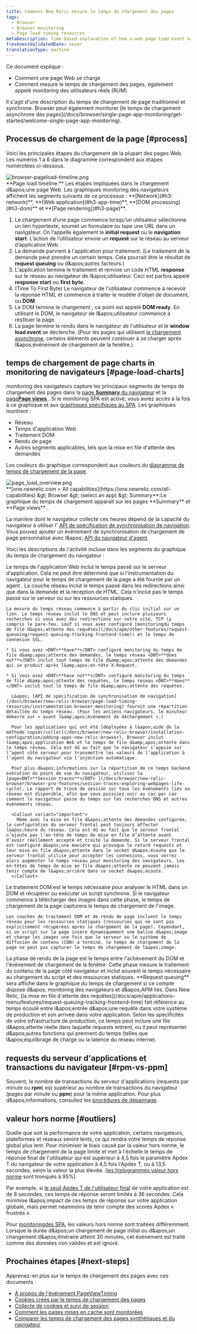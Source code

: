 ```yaml
---
title: Comment New Relic mesure le temps de chargement des pages
tags:
  - Browser
  - Browser monitoring
  - Page load timing resources
metaDescription: Time-based explanation of how a web page load event happens and how that corresponds to browser's page load timing measurements.
freshnessValidatedDate: never
translationType: machine
---
```


Ce document explique :

* Comment une page Web se charge
* Comment [<InlinePopover type="browser" />](/docs/browser/new-relic-browser/getting-started/new-relic-browser)mesure le temps de chargement des pages, également appelé monitoring des utilisateurs réels (RUM)

<Callout variant="tip">
  Il s&apos;agit d&apos;une description du temps de chargement de page traditionnel et synchrone. Browser peut également monitorer [le temps de chargement asynchrone des pages](/docs/browser/single-page-app-monitoring/get-started/welcome-single-page-app-monitoring).
</Callout>

## Processus de chargement de la page [#process]

Voici les principales étapes du chargement de la plupart des pages Web. Les numéros 1 à 6 dans le diagramme correspondent aux étapes numérotées ci-dessous.

<img title="browser-pageload-timeline.png" alt="browser-pageload-timeline.png" src="/images/browser_diagram_page-load-timeline.webp" />

<figcaption>
  <DNT>**Page load timeline:**</DNT> Les étapes impliquées dans le chargement d&amp;apos;une page Web. Les graphiques monitoring des navigateurs affichent les segments suivants de ce processus : <DNT>**[Network](#h3-network)**</DNT>, <DNT>**[Web application](#h3-app-time)**</DNT>, <DNT>**[DOM processing](#h3-dom)**</DNT> et <DNT>**[Page rendering](#h3-page)**</DNT>.
</figcaption>

1. Le chargement d’une page commence lorsqu’un utilisateur sélectionne un lien hypertexte, soumet un formulaire ou tape une URL dans un navigateur. On l’appelle également le <DNT>**initial request**</DNT> ou le <DNT>**navigation start**</DNT>. L’action de l’utilisateur envoie un <DNT>**request**</DNT> sur le réseau au serveur d’application Web.
2. La demande parvient à l&apos;application pour traitement. (Le traitement de la demande peut prendre un certain temps. Cela pourrait être le résultat de <DNT>**request queuing**</DNT> ou d&amp;apos;autres facteurs.)
3. L&apos;application termine le traitement et renvoie un code HTML <DNT>**response**</DNT> sur le réseau au navigateur de l&amp;apos;utilisateur. Ceci est parfois appelé <DNT>**response start**</DNT> ou <DNT>**first byte**</DNT>.
4. (Time To First Byte) Le navigateur de l&apos;utilisateur commence à recevoir la réponse HTML et commence à traiter le modèle d&apos;objet de document, ou <DNT>**DOM**</DNT>.
5. Le DOM termine le chargement ; ce point est appelé <DNT>**DOM ready**</DNT>. En utilisant le DOM, le navigateur de l&amp;apos;utilisateur commence à restituer la page.
6. La page termine le rendu dans le navigateur de l&apos;utilisateur et le <DNT>**window load event**</DNT> se déclenche. (Pour les pages qui utilisent [le chargement asynchrone](/docs/browser/single-page-app-monitoring/get-started/welcome-single-page-app-monitoring), certains éléments peuvent continuer à se charger après l&amp;apos;événement de chargement de la fenêtre.)

## temps de chargement de page charts in monitoring de navigateurs [#page-load-charts]

monitoring des navigateurs capture les principaux segments de temps de chargement des pages dans la [page <DNT>**Summary**</DNT> du navigateur](/docs/browser/new-relic-browser/getting-started/browser-overview-website-performance-glance) et la [page<DNT>**Page views**</DNT> ](/docs/browser/new-relic-browser/additional-standard-features/page-views-understanding-your-sites-popularity). Si le monitoring SPA est activé, vous aurez accès à la fois à ce graphique et aux [graphiques spécifiques au SPA](/docs/browser/single-page-app-monitoring/use-spa-data/view-spa-data-new-relic-browser). Les graphiques montrent :

* Réseau
* Temps d&apos;application Web
* Traitement DOM
* Rendu de page
* Autres segments applicables, tels que la mise en file d&apos;attente des demandes

Les couleurs du graphique correspondent aux couleurs du [diagramme de temps de chargement de la page](#process).

<img title="page_load_overview.png" alt="page_load_overview.png" src="/images/browser_screenshot-full_page-load-chart.webp" />

<figcaption>
  <DNT>**[one.newrelic.com &gt; All capabilities](https://one.newrelic.com/all-capabilities) &amp;gt; Browser &amp;gt; (select an app) &amp;gt; Summary**</DNT>:Le graphique du temps de chargement apparaît sur les pages <DNT>**Summary**</DNT> et <DNT>**Page views**</DNT> .
</figcaption>

La manière dont le navigateur collecte ces heures dépend de la capacité du navigateur à utiliser l&apos; [API de spécification de synchronisation de navigation](/docs/browser/new-relic-browser/page-load-timing-resources/instrumentation-browser-monitoring). Vous pouvez ajouter un événement de synchronisation de chargement de page personnalisé avec l&amp;apos; [API du navigateur d&apos;agent](/docs/browser/new-relic-browser/browser-apis/using-browser-apis).

Voici les descriptions de l&apos;activité incluse dans les segments du graphique du temps de chargement du navigateur :

<CollapserGroup>
  <Collapser id="h3-app-time" title="Application Web">
    Le temps de l&apos;application Web inclut le temps passé sur le serveur d&apos;application. Cela ne peut être déterminé que si l&apos;instrumentation du navigateur pour le temps de chargement de la page a été fournie par un agent <InlinePopover type="apm" />.
  </Collapser>

  <Collapser id="h3-network" title="Réseau">
    La couche réseau inclut le temps passé dans les redirections ainsi que dans la demande et la réception de HTML. Cela n&apos;inclut pas le temps passé sur le serveur ou sur les ressources statiques.

    La mesure du temps réseau commence à partir du clic initial sur un lien. Le temps réseau inclut le DNS et peut inclure plusieurs recherches si vous avez des redirections sur votre site, TCP (y compris le pare-feu, sauf si vous avez configuré [monitoringdu temps de file d&apos;attente des requêtes](/docs/apm/other-features/request-queueing/request-queuing-tracking-frontend-time)) et le temps de connexion SSL.

    * Si vous avez <DNT>**have**</DNT> configuré monitoring du temps de file d&amp;apos;attente des demandes, le temps réseau <DNT>**does not**</DNT> inclut tout temps de file d&amp;apos;attente des demandes qui se produit après l&amp;apos;en-tête X-Request.

    * Si vous avez <DNT>**have not**</DNT> configuré monitoring du temps de file d&amp;apos;attente des requêtes, le temps réseau <DNT>**does**</DNT> inclut tout le temps de file d&amp;apos;attente des requêtes.

      L&apos; [API de spécification de synchronisation de navigation](/docs/browser/new-relic-browser/page-load-timing-resources/instrumentation-browser-monitoring) fournit une répartition détaillée du temps réseau. (Pour les anciens navigateurs, le minuteur démarre sur « avant l&amp;apos;événement de déchargement ».)

      Pour les applications qui ont été [déployées à l&apos;aide de la méthode copier/coller](/docs/browser/new-relic-browser/installation-configuration/adding-apps-new-relic-browser), Browser inclut l&amp;apos;application Web et le temps de file d&amp;apos;attente dans le temps réseau. Cela est dû au fait que le navigateur s’appuie sur l’agent côté serveur pour transmettre les valeurs de l’application à l’agent du navigateur via l’injection automatique.

      Pour plus d&apos;informations sur la répartition de ce temps backend exécution du point de vue du navigateur, utilisez la [page<DNT>**Session traces**</DNT> ](/docs/browser/new-relic-browser/browser-pro-features/session-traces-exploring-webpages-life-cycle). Le rapport de trace de session sur tous les événements liés au réseau est disponible, afin que vous puissiez voir au cas par cas comment le navigateur passe du temps sur les recherches DNS et autres événements réseau.

      <Callout variant="important">
        Même avec la mise en file d&apos;attente des demandes configurée, la configuration du serveur frontal peut toujours affecter l&apos;heure du réseau. Cela est dû au fait que le serveur frontal n’ajoute pas l’en-tête de temps de mise en file d’attente avant d’avoir réellement accepté et traité la demande. Si le serveur frontal est configuré d&apos;une manière qui provoque le retard requests et leur mise en file d&apos;attente dans le socket d&apos;écoute que le serveur frontal utilise pour accepter les connexions, vous verrez alors augmenter le temps réseau pour monitoring des navigateurs. Les en-têtes de temps de mise en file d&apos;attente ne peuvent jamais tenir compte de l&apos;arriéré dans ce socket d&apos;écoute.
      </Callout>
  </Collapser>

  <Collapser id="h3-dom" title="Traitement DOM">
    Le traitement DOM est le temps nécessaire pour analyser le HTML dans un DOM et récupérer ou exécuter un script synchrone. Si le navigateur commence à télécharger des images dans cette phase, le temps de chargement de la page capturera le temps de chargement de l&apos;image.

    Les couches de traitement DOM et de rendu de page incluent le temps réseau pour les ressources statiques (ressources qui ne sont pas explicitement récupérées après le chargement de la page). Cependant, si un script sur la page insère dynamiquement une balise d&apos;image et charge les images une fois que le serveur ou le système de diffusion de contenu (CDN) a terminé, le temps de chargement de la page ne peut pas capturer le temps de chargement de l&apos;image.
  </Collapser>

  <Collapser id="h3-page" title="Rendu de page">
    La phase de rendu de la page est le temps entre l&apos;achèvement du DOM et l&apos;événement de chargement de la fenêtre. Cette phase mesure le traitement du contenu de la page côté navigateur et inclut souvent le temps nécessaire au chargement du script et des ressources statiques.
  </Collapser>

  <Collapser id="h3-request" title="Mise en file d'attente des demandes">
    <DNT>**Request queuing**</DNT> sera affiché dans le graphique du temps de chargement si ce compte dispose d&amp;apos; monitoring des navigateurs et d&amp;apos;APM liés. Dans New Relic, [la mise en file d&apos;attente des requêtes](/docs/apm/applications-menu/features/request-queuing-tracking-frontend-time) fait référence au temps écoulé entre l&amp;apos;entrée d&amp;apos;une requête dans votre système de production et son arrivée dans votre application. Selon les spécificités de votre infrastructure de production, ce temps peut inclure une file d&amp;apos;attente réelle dans laquelle requests entrent, ou il peut représenter d&amp;apos;autres fonctions qui prennent du temps (telles que l&amp;apos;équilibrage de charge ou la latence du réseau interne).
  </Collapser>
</CollapserGroup>

## requests du serveur d&apos;applications et transactions du navigateur [#rpm-vs-ppm]

Souvent, le nombre de transactions du serveur d&apos;applications (requests par minute ou <DNT>**rpm**</DNT>) est supérieur au nombre de transactions du navigateur (pages par minute ou <DNT>**ppm**</DNT>) pour la même application. Pour plus d&amp;apos;informations, consultez les [procédures de dépannage](/docs/browser/new-relic-browser/troubleshooting/app-server-requests-greatly-outnumber-browser-transactions).

## valeur hors norme [#outliers]

Quelle que soit la performance de votre application, certains navigateurs, plateformes et réseaux seront lents, ce qui rendra votre temps de réponse global plus lent. Pour minimiser le biais causé par la valeur hors norme, le temps de chargement de la page limite et met à l&apos;échelle le temps de réponse final de l&apos;utilisateur qui est supérieur à 4,5 fois le paramètre Apdex T du navigateur de votre application à 4,5 fois l&apos;Apdex T, ou à 13,5 secondes, selon la valeur la plus élevée. ([les histogrammes valeur hors norme](/docs/data-analysis/user-interface-functions/histograms-viewing-data-distribution#outliers) sont tronqués à 95%).

Par exemple, si [le seuil Apdex T de l&apos;utilisateur final](/docs/browser/new-relic-browser/installation-configuration/browser-settings-ui-options-browser-monitoring#apdex) de votre application est de 8 secondes, ces temps de réponse seront limités à 36 secondes. Cela minimise l&amp;apos;impact de ces temps de réponse sur votre application globale, mais permet néanmoins de tenir compte des scores Apdex « frustrés ».

Pour [monitoringdes SPA](/docs/browser/single-page-app-monitoring/get-started/welcome-single-page-app-monitoring), les valeurs hors norme sont traitées différemment. Lorsque la durée d&amp;apos;un chargement de page initial ou d&amp;apos;un changement d&amp;apos;itinéraire atteint 30 minutes, cet événement est traité comme des données non valides et est ignoré.

## Prochaines étapes [#next-steps]

Apprenez-en plus sur le temps de chargement des pages avec ces documents :

* [À propos de l&apos;événement PageViewTiming](/docs/browser/new-relic-browser/page-load-timing-resources/pageviewtiming-async-or-dynamic-page-details)
* [Cookies créés par le temps de chargement des pages](/docs/browser/browser-monitoring/page-load-timing-resources/new-relic-cookies-used-browser)
* [Collecte de cookies et suivi de session](/docs/browser/browser-monitoring/page-load-timing-resources/cookie-collection-session-tracking)
* [Comment les pages mises en cache sont monitorées](/docs/browser/new-relic-browser/page-load-timing-resources/cached-pages)
* [Comparer les temps de chargement des pages synthétiques et du navigateur](/docs/browser/new-relic-browser/page-load-timing-resources/compare-page-load-performance-browser-synthetics)